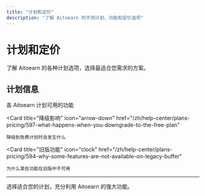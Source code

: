 ```yaml
---
title: "计划和定价"
description: "了解 Aitoearn 的不同计划、功能和定价选项"
---
```


# 计划和定价

了解 Aitoearn 的各种计划选项，选择最适合您需求的方案。

## 计划信息

<CardGroup cols={2}>
  <Card
    title="功能对比"
    icon="table"
    href="/zh/help-center/plans-pricing/595-features-available-on-each-buffer-plan"
  >
    各 Aitoearn 计划可用的功能
  </Card>
  
  <Card
    title="降级影响"
    icon="arrow-down"
    href="/zh/help-center/plans-pricing/597-what-happens-when-you-downgrade-to-the-free-plan"
  >
    降级到免费计划时会发生什么
  </Card>
  
  <Card
    title="旧版功能"
    icon="clock"
    href="/zh/help-center/plans-pricing/594-why-some-features-are-not-available-on-legacy-buffer"
  >
    为什么某些功能在旧版中不可用
  </Card>
</CardGroup>

---

选择适合您的计划，充分利用 Aitoearn 的强大功能。
